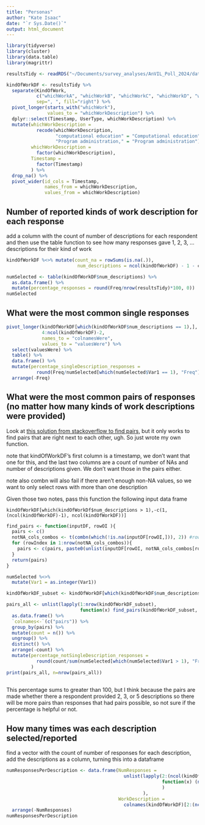```yaml
---
title: "Personas"
author: "Kate Isaac"
date: "`r Sys.Date()`"
output: html_document
---
```


```r
library(tidyverse)
library(cluster)
library(data.table)
library(magrittr)
```

```r
resultsTidy <- readRDS("~/Documents/survey_analyses/AnVIL_Poll_2024/data/resultsTidy.rds")
```

```r
kindOfWorkDF <- resultsTidy %>%
  separate(KindOfWork,
           c("whichWorkA", "whichWorkB", "whichWorkC", "whichWorkD", "whichWorkE", "whichWorkF", "whichWorkG", "whichWorkH", "whichWorkI", "whichWorkJ"),
           sep=", ", fill="right") %>%
  pivot_longer(starts_with("whichWork"), 
               values_to = "whichWorkDescription") %>%
  dplyr::select(Timestamp, UserType, whichWorkDescription) %>%
  mutate(whichWorkDescription =
           recode(whichWorkDescription,
                  "computational education" = "Computational education",
                  "Program administration," = "Program administration"),
         whichWorkDescription =
           factor(whichWorkDescription),
         Timestamp = 
           factor(Timestamp)
         ) %>%
  drop_na() %>% 
  pivot_wider(id_cols = Timestamp,
              names_from = whichWorkDescription,
              values_from = whichWorkDescription)
```

## Number of reported kinds of work description for each response

add a column with the count of number of descriptions for each respondent and then use the table function to see how many responses gave 1, 2, 3, ... descriptions for their kind of work

```r
kindOfWorkDF %<>% mutate(count_na = rowSums(is.na(.)),
                          num_descriptions = ncol(kindOfWorkDF) - 1 - count_na)

numSelected <- table(kindOfWorkDF$num_descriptions) %>% 
  as.data.frame() %>%
  mutate(percentage_responses = round(Freq/nrow(resultsTidy)*100, 0))
numSelected
```

## What were the most common single responses

```r
pivot_longer(kindOfWorkDF[which(kindOfWorkDF$num_descriptions == 1),], 
             4:ncol(kindOfWorkDF)-2, 
             names_to = "colnamesWere", 
             values_to = "valuesWere") %>% 
  select(valuesWere) %>% 
  table() %>% 
  data.frame() %>% 
  mutate(percentage_singleDescription_responses = 
           round(Freq/numSelected[which(numSelected$Var1 == 1), "Freq"]*100,0)) %>% 
  arrange(-Freq)
```

## What were the most common pairs of responses (no matter how many kinds of work descriptions were provided)

Look at [this solution from stackoverflow to find pairs](https://stackoverflow.com/a/62374554), but it only works to find pairs that are right next to each other, ugh. So just wrote my own function.

note that kindOfWorkDF's first column is a timestamp, we don't want that one for this, and the last two columns are a count of number of NAs and number of descriptions given. We don't want those in the pairs either. 

note also combn will also fail if there aren't enough non-NA values, so we want to only select rows with more than one description

Given those two notes, pass this function the following input data frame

`kindOfWorkDF[which(kindOfWorkDf$num_descriptions > 1),-c(1,(ncol(kindOfWorkDF)-1), ncol(kindOfWorkDF))]`

```r
find_pairs <- function(inputDF, rowOI ){
  pairs <- c()
  notNA_cols_combos <- t(combn(which(!is.na(inputDF[rowOI,])), 2)) #rows will be indices for each pair
  for (rowIndex in 1:nrow(notNA_cols_combos)){
    pairs <- c(pairs, paste0(unlist(inputDF[rowOI, notNA_cols_combos[rowIndex,]]), collapse="-"))
  }
  return(pairs)
}
```

```r
numSelected %<>% 
  mutate(Var1 = as.integer(Var1))

kindOfWorkDF_subset <- kindOfWorkDF[which(kindOfWorkDF$num_descriptions > 1),-c(1,(ncol(kindOfWorkDF)-1), ncol(kindOfWorkDF))]

pairs_all <- unlist(lapply(1:nrow(kindOfWorkDF_subset), 
                           function(x) find_pairs(kindOfWorkDF_subset, x))) %>%
  as.data.frame() %>%
  `colnames<-`(c("pairs")) %>%
  group_by(pairs) %>%
  mutate(count = n()) %>%
  ungroup() %>%
  distinct() %>%
  arrange(-count) %>%
  mutate(percentage_notSingleDescription_responses = 
           round(count/sum(numSelected[which(numSelected$Var1 > 1), "Freq"])*100,0)
         )
print(pairs_all, n=nrow(pairs_all))
  
```

This percentage sums to greater than 100, but I think because the pairs are made whether there a respondent provided 2, 3, or 5 descriptions so there will be more pairs than responses that had pairs possible, so not sure if the percentage is helpful or not. 

## How many times was each description selected/reported

find a vector with the count of number of responses for each description, add the descriptions as a column, turning this into a dataframe

```r
numResponsesPerDescription <- data.frame(NumResponses = 
                                           unlist(lapply(2:(ncol(kindOfWorkDF)-2), 
                                                         function(x) (nrow(kindOfWorkDF) - sum(is.na(kindOfWorkDF[,x])))
                                                         )
                                                  ), 
                                         WorkDescription = 
                                           colnames(kindOfWorkDF)[2:(ncol(kindOfWorkDF)-2)]) %>%
  arrange(-NumResponses)
numResponsesPerDescription
```